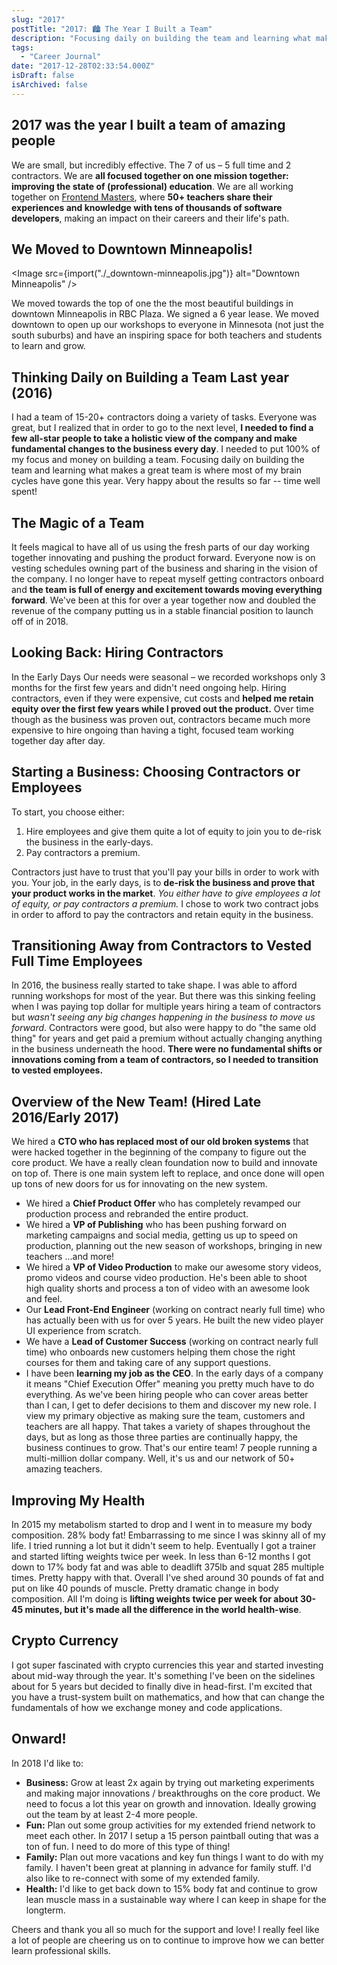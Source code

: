 ```yaml
---
slug: "2017"
postTitle: "2017: 🏙 The Year I Built a Team"
description: "Focusing daily on building the team and learning what makes a great team is where most of my brain cycles have gone this year. Very happy about the results so far!"
tags:
  - "Career Journal"
date: "2017-12-28T02:33:54.000Z"
isDraft: false
isArchived: false
---
```



## 2017 was the year I built a team of amazing people

We are small, but incredibly effective. The 7 of us – 5 full time and 2 contractors. We are **all focused together on one mission together: improving the state of (professional) education**. We are all working together on [Frontend Masters](https://frontendmasters.com), where **50+ teachers share their experiences and knowledge with tens of thousands of software developers**, making an impact on their careers and their life's path.

## We Moved to Downtown Minneapolis!

<Image src={import("./_downtown-minneapolis.jpg")} alt="Downtown Minneapolis" />

We moved towards the top of one the the most beautiful buildings in downtown Minneapolis in RBC Plaza. We signed a 6 year lease. We moved downtown to open up our workshops to everyone in Minnesota (not just the south suburbs) and have an inspiring space for both teachers and students to learn and grow.

## Thinking Daily on Building a Team Last year (2016)

I had a team of 15-20+ contractors doing a variety of tasks. Everyone was great, but I realized that in order to go to the next level, **I needed to find a few all-star people to take a holistic view of the company and make fundamental changes to the business every day**. I needed to put 100% of my focus and money on building a team. Focusing daily on building the team and learning what makes a great team is where most of my brain cycles have gone this year. Very happy about the results so far -- time well spent!

## The Magic of a Team

It feels magical to have all of us using the fresh parts of our day working together innovating and pushing the product forward. Everyone now is on vesting schedules owning part of the business and sharing in the vision of the company. I no longer have to repeat myself getting contractors onboard and **the team is full of energy and excitement towards moving everything forward**. We've been at this for over a year together now and doubled the revenue of the company putting us in a stable financial position to launch off of in 2018.

## Looking Back: Hiring Contractors

In the Early Days Our needs were seasonal – we recorded workshops only 3 months for the first few years and didn't need ongoing help. Hiring contractors, even if they were expensive, cut costs and **helped me retain equity over the first few years while I proved out the product.** Over time though as the business was proven out, contractors became much more expensive to hire ongoing than having a tight, focused team working together day after day.

## Starting a Business: Choosing Contractors or Employees

To start, you choose either:

1. Hire employees and give them quite a lot of equity to join you to de-risk the business in the early-days.
2. Pay contractors a premium.

Contractors just have to trust that you'll pay your bills in order to work with you. Your job, in the early days, is to **de-risk the business and prove that your product works in the market**. _You either have to give employees a lot of equity, or pay contractors a premium._ I chose to work two contract jobs in order to afford to pay the contractors and retain equity in the business.

## Transitioning Away from Contractors to Vested Full Time Employees

In 2016, the business really started to take shape. I was able to afford running workshops for most of the year. But there was this sinking feeling when I was paying top dollar for multiple years hiring a team of contractors but _wasn't seeing any big changes happening in the business to move us forward_. Contractors were good, but also were happy to do "the same old thing" for years and get paid a premium without actually changing anything in the business underneath the hood. **There were no fundamental shifts or innovations coming from a team of contractors, so I needed to transition to vested employees.**

## Overview of the New Team! (Hired Late 2016/Early 2017)

We hired a **CTO who has replaced most of our old broken systems** that were hacked together in the beginning of the company to figure out the core product. We have a really clean foundation now to build and innovate on top of. There is one main system left to replace, and once done will open up tons of new doors for us for innovating on the new system.

- We hired a **Chief Product Offer** who has completely revamped our production process and rebranded the entire product.
- We hired a **VP of Publishing** who has been pushing forward on marketing campaigns and social media, getting us up to speed on production, planning out the new season of workshops, bringing in new teachers ...and more!
- We hired a **VP of Video Production** to make our awesome story videos, promo videos and course video production. He's been able to shoot high quality shorts and process a ton of video with an awesome look and feel.
- Our **Lead Front-End Engineer** (working on contract nearly full time) who has actually been with us for over 5 years. He built the new video player UI experience from scratch.
- We have a **Lead of Customer Success** (working on contract nearly full time) who onboards new customers helping them chose the right courses for them and taking care of any support questions.
- I have been **learning my job as the CEO**. In the early days of a company it means "Chief Execution Offer" meaning you pretty much have to do everything. As we've been hiring people who can cover areas better than I can, I get to defer decisions to them and discover my new role. I view my primary objective as making sure the team, customers and teachers are all happy. That takes a variety of shapes throughout the days, but as long as those three parties are continually happy, the business continues to grow. That's our entire team! 7 people running a multi-million dollar company. Well, it's us and our network of 50+ amazing teachers.

## Improving My Health

In 2015 my metabolism started to drop and I went in to measure my body composition. 28% body fat! Embarrassing to me since I was skinny all of my life. I tried running a lot but it didn't seem to help. Eventually I got a trainer and started lifting weights twice per week. In less than 6-12 months I got down to 17% body fat and was able to deadlift 375lb and squat 285 multiple times. Pretty happy with that. Overall I've shed around 30 pounds of fat and put on like 40 pounds of muscle. Pretty dramatic change in body composition. All I'm doing is **lifting weights twice per week for about 30-45 minutes, but it's made all the difference in the world health-wise**.

## Crypto Currency

I got super fascinated with crypto currencies this year and started investing about mid-way through the year. It's something I've been on the sidelines about for 5 years but decided to finally dive in head-first. I'm excited that you have a trust-system built on mathematics, and how that can change the fundamentals of how we exchange money and code applications.

## Onward!

In 2018 I'd like to:

- **Business:** Grow at least 2x again by trying out marketing experiments and making major innovations / breakthroughs on the core product. We need to focus a lot this year on growth and innovation. Ideally growing out the team by at least 2-4 more people.
- **Fun:** Plan out some group activities for my extended friend network to meet each other. In 2017 I setup a 15 person paintball outing that was a ton of fun. I need to do more of this type of thing!
- **Family:** Plan out more vacations and key fun things I want to do with my family. I haven't been great at planning in advance for family stuff. I'd also like to re-connect with some of my extended family.
- **Health:** I'd like to get back down to 15% body fat and continue to grow lean muscle mass in a sustainable way where I can keep in shape for the longterm.

Cheers and thank you all so much for the support and love! I really feel like a lot of people are cheering us on to continue to improve how we can better learn professional skills.
